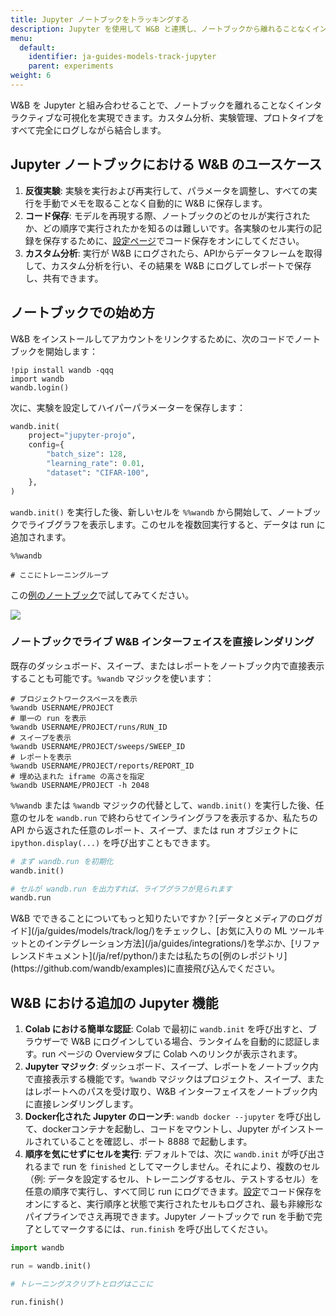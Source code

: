 ---
title: Jupyter ノートブックをトラッキングする
description: Jupyter を使用して W&B と連携し、ノートブックから離れることなくインタラクティブな可視化を得ましょう。
menu:
  default:
    identifier: ja-guides-models-track-jupyter
    parent: experiments
weight: 6
---

W&B を Jupyter と組み合わせることで、ノートブックを離れることなくインタラクティブな可視化を実現できます。カスタム分析、実験管理、プロトタイプをすべて完全にログしながら結合します。

## Jupyter ノートブックにおける W&B のユースケース

1. **反復実験**: 実験を実行および再実行して、パラメータを調整し、すべての実行を手動でメモを取ることなく自動的に W&B に保存します。
2. **コード保存**: モデルを再現する際、ノートブックのどのセルが実行されたか、どの順序で実行されたかを知るのは難しいです。各実験のセル実行の記録を保存するために、[設定ページ](/ja/guides/models/app/settings-page/)でコード保存をオンにしてください。
3. **カスタム分析**: 実行が W&B にログされたら、APIからデータフレームを取得して、カスタム分析を行い、その結果を W&B にログしてレポートで保存し、共有できます。

## ノートブックでの始め方

W&B をインストールしてアカウントをリンクするために、次のコードでノートブックを開始します：

```notebook
!pip install wandb -qqq
import wandb
wandb.login()
```

次に、実験を設定してハイパーパラメーターを保存します：

```python
wandb.init(
    project="jupyter-projo",
    config={
        "batch_size": 128,
        "learning_rate": 0.01,
        "dataset": "CIFAR-100",
    },
)
```

`wandb.init()` を実行した後、新しいセルを `%%wandb` から開始して、ノートブックでライブグラフを表示します。このセルを複数回実行すると、データは run に追加されます。

```notebook
%%wandb

# ここにトレーニングループ
```

この[例のノートブック](http://wandb.me/jupyter-interact-colab)で試してみてください。

<Frame>
    <img src="/images/track/jupyter_widget.png"  />
</Frame>

### ノートブックでライブ W&B インターフェイスを直接レンダリング

既存のダッシュボード、スイープ、またはレポートをノートブック内で直接表示することも可能です。`%wandb` マジックを使います：

```notebook
# プロジェクトワークスペースを表示
%wandb USERNAME/PROJECT
# 単一の run を表示
%wandb USERNAME/PROJECT/runs/RUN_ID
# スイープを表示
%wandb USERNAME/PROJECT/sweeps/SWEEP_ID
# レポートを表示
%wandb USERNAME/PROJECT/reports/REPORT_ID
# 埋め込まれた iframe の高さを指定
%wandb USERNAME/PROJECT -h 2048
```

`%%wandb` または `%wandb` マジックの代替として、`wandb.init()` を実行した後、任意のセルを `wandb.run` で終わらせてインライングラフを表示するか、私たちの API から返された任意のレポート、スイープ、または run オブジェクトに `ipython.display(...)` を呼び出すこともできます。

```python
# まず wandb.run を初期化
wandb.init()

# セルが wandb.run を出力すれば、ライブグラフが見られます
wandb.run
```

<Note>
W&B でできることについてもっと知りたいですか？[データとメディアのログガイド](/ja/guides/models/track/log/)をチェックし、[お気に入りの ML ツールキットとのインテグレーション方法](/ja/guides/integrations/)を学ぶか、[リファレンスドキュメント](/ja/ref/python/)または私たちの[例のレポジトリ](https://github.com/wandb/examples)に直接飛び込んでください。
</Note>

## W&B における追加の Jupyter 機能

1. **Colab における簡単な認証**: Colab で最初に `wandb.init` を呼び出すと、ブラウザーで W&B にログインしている場合、ランタイムを自動的に認証します。run ページの Overviewタブに Colab へのリンクが表示されます。
2. **Jupyter マジック**: ダッシュボード、スイープ、レポートをノートブック内で直接表示する機能です。`%wandb` マジックはプロジェクト、スイープ、またはレポートへのパスを受け取り、W&B インターフェイスをノートブック内に直接レンダリングします。
3. **Docker化された Jupyter のローンチ**: `wandb docker --jupyter` を呼び出して、dockerコンテナを起動し、コードをマウントし、Jupyter がインストールされていることを確認し、ポート 8888 で起動します。
4. **順序を気にせずにセルを実行**: デフォルトでは、次に `wandb.init` が呼び出されるまで run を `finished` としてマークしません。それにより、複数のセル（例: データを設定するセル、トレーニングするセル、テストするセル）を任意の順序で実行し、すべて同じ run にログできます。[設定](https://app.wandb.ai/settings)でコード保存をオンにすると、実行順序と状態で実行されたセルもログされ、最も非線形なパイプラインでさえ再現できます。Jupyter ノートブックで run を手動で完了としてマークするには、`run.finish` を呼び出してください。

```python
import wandb

run = wandb.init()

# トレーニングスクリプトとログはここに

run.finish()
```